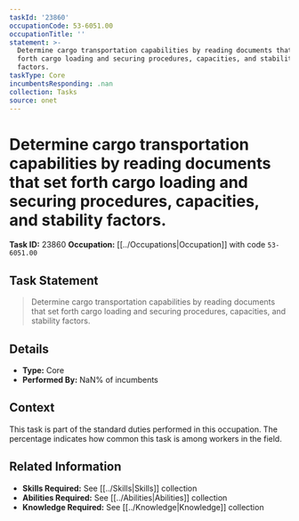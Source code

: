 ```yaml
---
taskId: '23860'
occupationCode: 53-6051.00
occupationTitle: ''
statement: >-
  Determine cargo transportation capabilities by reading documents that set
  forth cargo loading and securing procedures, capacities, and stability
  factors.
taskType: Core
incumbentsResponding: .nan
collection: Tasks
source: onet
---
```

# Determine cargo transportation capabilities by reading documents that set forth cargo loading and securing procedures, capacities, and stability factors.

**Task ID:** 23860
**Occupation:** [[../Occupations|Occupation]] with code `53-6051.00`

## Task Statement

> Determine cargo transportation capabilities by reading documents that set forth cargo loading and securing procedures, capacities, and stability factors.

## Details

- **Type:** Core
- **Performed By:** NaN% of incumbents

## Context

This task is part of the standard duties performed in this occupation. The percentage indicates how common this task is among workers in the field.

## Related Information

- **Skills Required:** See [[../Skills|Skills]] collection
- **Abilities Required:** See [[../Abilities|Abilities]] collection
- **Knowledge Required:** See [[../Knowledge|Knowledge]] collection
